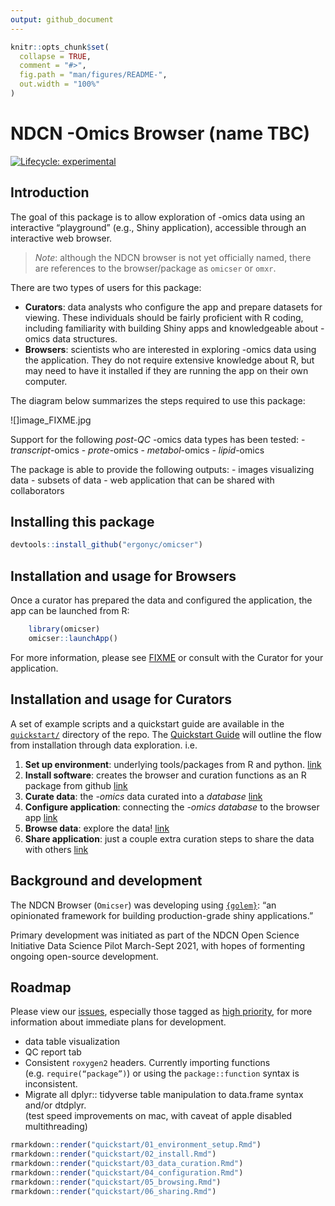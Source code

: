 ```yaml
---
output: github_document
---
```


<!-- README.md is generated from README.Rmd. Please edit that file -->

```r
knitr::opts_chunk$set(
  collapse = TRUE,
  comment = "#>",
  fig.path = "man/figures/README-",
  out.width = "100%"
)
```

# NDCN -Omics Browser (name TBC)

<!-- badges: start -->
[![Lifecycle: experimental](https://img.shields.io/badge/lifecycle-experimental-orange.svg)](https://lifecycle.r-lib.org/articles/stages.html#experimental)
<!-- badges: end -->


## Introduction

The goal of this package is to allow exploration of -omics data using
an interactive "playground" (e.g., Shiny application),
accessible through an interactive web browser.

> *Note*:  although the NDCN browser is not yet officially named, there are references to the browser/package as `omicser` or `omxr`.

There are two types of users for this package:

- **Curators**: data analysts who configure the app and prepare datasets for viewing. These individuals should be fairly proficient with R coding, including familiarity with building Shiny apps and knowledgeable about -omics data structures.
- **Browsers**: scientists who are interested in exploring -omics data using the application. They do not require extensive knowledge about R, but may need to have it installed if they are running the app on their own computer.

The diagram below summarizes the steps required to use this package:

![]image_FIXME.jpg

Support for the following _post-QC_ -omics data types has been tested:
- _transcript_-omics
- _prote_-omics
- _metabol_-omics
- _lipid_-omics

The package is able to provide the following outputs:
- images visualizing data
- subsets of data
- web application that can be shared with collaborators

## Installing this package

```r
devtools::install_github("ergonyc/omicser")
```

## Installation and usage for Browsers

Once a curator has prepared the data and configured the application,
the app can be launched from R:

```r
    library(omicser)
    omicser::launchApp()
```

For more information,
please see [FIXME]()
or consult with the Curator for your application.

## Installation and usage for Curators

A set of example scripts and a quickstart guide are available in the [`quickstart/`](quickstart/) directory of the repo.  The [Quickstart Guide](quickstart/README.md) will outline the flow from installation through data exploration.  i.e.

1. **Set up environment**: underlying tools/packages from R and python. [link](quickstart/01_environment_setup.md)
2. **Install software**: creates the browser and curation functions as an R package from github [link](quickstart/02_install.md)
3. **Curate data**: the _-omics_ data curated into a _database_ [link](quickstart/03_data_curation.md)
4. **Configure application**: connecting the _-omics database_ to the browser app [link](quickstart/04_configuration.md)
5. **Browse data**: explore the data!  [link](quickstart/05_browsing.md)
6. **Share application**: just a couple extra curation steps to share the data with others [link](quickstart/06_sharing.Rmd)

## Background and development

The NDCN Browser (`Omicser`) was developing using [`{golem}`](https://github.com/ThinkR-open/golem): "an opinionated framework for building production-grade shiny applications." 

Primary development was initiated as part of the NDCN Open Science Initiative Data Science Pilot March-Sept 2021, with hopes of formenting ongoing open-source development.

## Roadmap

Please view our [issues](https://github.com/ergonyc/omicser/issues),
especially those tagged as [high priority](https://github.com/ergonyc/omicser/issues?q=is%3Aopen+is%3Aissue+label%3A%22high+priority%22),
for more information about immediate plans for development.

+ data table visualization
+ QC report tab
+ Consistent `roxygen2` headers.  Currently importing functions (e.g. `require(“package”)`) or using the `package::function` syntax is inconsistent.  
+ Migrate all dplyr::  tidyverse table manipulation to data.frame syntax and/or dtdplyr.  
(test speed improvements on mac, with caveat of apple disabled multithreading)


```r
rmarkdown::render("quickstart/01_environment_setup.Rmd")
rmarkdown::render("quickstart/02_install.Rmd")
rmarkdown::render("quickstart/03_data_curation.Rmd")
rmarkdown::render("quickstart/04_configuration.Rmd")
rmarkdown::render("quickstart/05_browsing.Rmd")
rmarkdown::render("quickstart/06_sharing.Rmd")
```


